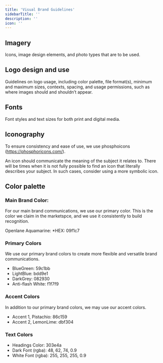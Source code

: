 ```yaml
---
title: 'Visual Brand Guidelines'
sidebarTitle: ''
description: ''
icon: ''
---
```


## Imagery
Icons, image design elements, and photo types that are to be used.

## Logo design and use
Guidelines on logo usage, including color palette, file format(s), minimum and maximum sizes, contexts, spacing, and usage permissions, such as where images should and shouldn’t appear.

## Fonts
Font styles and text sizes for both print and digital media.

## Iconography 
To ensure consistency and ease of use, we use phosphoicons (https://phosphoricons.com/).

An icon should communicate the meaning of the subject it relates to. There will be times when it is not fully possible to find an icon that literally describes your subject. In such cases, consider using a more symbolic icon.

## Color palette
### Main Brand Color: 
For our main brand communications, we use our primary color. This is the color we claim in the marketspce, and we use it consistently to build recognition. 

Openlane Aquamarine: 
*HEX: 09f1c7

### Primary Colors
We use our primary brand colors to create more flexible and versatile brand communications. 
* BlueGreen: 59c1bb
* LightBlue: bdd9e1
* DarkGrey: 082930
* Anti-flash White: f1f7f9

### Accent Colors
In addition to our primary brand colors, we may use our accent colors. 
* Accent 1, Pistachio: 86c159
* Accent 2, LemonLime:  dbf304

### Text Colors 
* Headings Color: 303e4a
* Dark Font (rgba): 48, 62, 74, 0.9
* White Font (rgba): 255, 255, 255, 0.9
